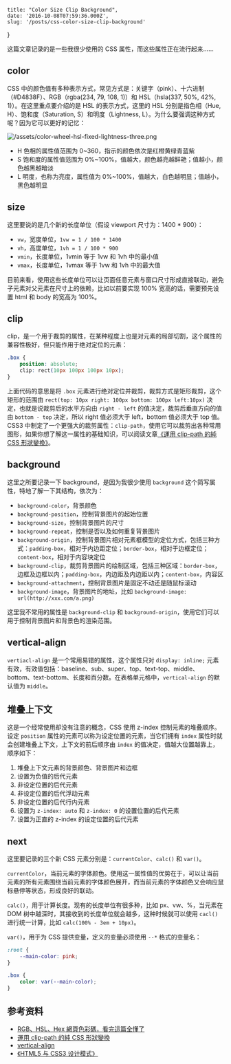     title: "Color Size Clip Background",
    date: '2016-10-08T07:59:36.000Z',
    slug: '/posts/css-color-size-clip-background'
}


这篇文章记录的是一些我很少使用的 CSS 属性，而这些属性正在流行起来……

## color

CSS 中的颜色值有多种表示方式，常见方式是：关键字（pink）、十六进制（#D4838F）、RGB（rgba(234, 79, 108, 1)）和 HSL（hsla(337, 50%, 42%, 1)）。在这里重点要介绍的是 HSL 的表示方式，这里的 HSL 分别是指色相（Hue, H）、饱和度（Saturation, S）和明度（Lightness, L）。为什么要强调这种方式呢？因为它可以更好的记忆：

![/assets/color-wheel-hsl-fixed-lightness-three.png](/assets/color-wheel-hsl-fixed-lightness-three.png)

- H 色相的属性值范围为 0~360，指示的颜色依次是红橙黄绿青蓝紫
- S 饱和度的属性值范围为 0%~100%，值越大，颜色越亮越鲜艳；值越小，颜色越黑越暗淡
- L 明度，也称为亮度，属性值为 0%~100%，值越大，白色越明显；值越小，黑色越明显

## size

这里要说的是几个新的长度单位（假设 viewport 尺寸为：1400 * 900）：

- `vw`，宽度单位，`1vw = 1 / 100 * 1400`
- `vh`，高度单位，`1vh = 1 / 100 * 900`
- `vmin`，长度单位，1vmin 等于 1vw 和 1vh 中的最小值
- `vmax`，长度单位，1vmax 等于 1vw 和 1vh 中的最大值

目前来看，使用这些长度单位可以让页面任意元素与窗口尺寸形成直接联动，避免子元素对父元素在尺寸上的依赖，比如以前要实现 100% 宽高的话，需要预先设置 html 和 body 的宽高为 100%。

## clip

clip，是一个用于裁剪的属性，在某种程度上也是对元素的局部切割，这个属性的兼容性极好，但只能作用于绝对定位的元素：

```css
.box {
    position: absolute;
    clip: rect(10px 100px 100px 10px);
}
```

上面代码的意思是将 `.box` 元素进行绝对定位并裁剪，裁剪方式是矩形裁剪，这个矩形的范围由 `rect(top: 10px right: 100px bottom: 100px left:10px)` 决定，也就是说裁剪后的水平方向由 `right - left` 的值决定，裁剪后垂直方向的值由 `bottom - top` 决定，所以 right 值必须大于 left，bottom 值必须大于 top 值。CSS3 中制定了一个更强大的裁剪属性：`clip-path`，使用它可以裁剪出各种常用图形，如果你想了解这一属性的基础知识，可以阅读文章[《運用 clip-path 的純 CSS 形狀變換》](http://www.oxxostudio.tw/articles/201503/css-clip-path.html)。

## background

这里之所要记录一下 background，是因为我很少使用 `background` 这个简写属性，特地了解一下其结构，依次为：

- `background-color`，背景颜色
- `background-position`，控制背景图片的起始位置
- `background-size`，控制背景图片的尺寸
- `background-repeat`，控制是否以及如何重复背景图片
- `background-origin`，控制背景图片相对元素框模型的定位方式，包括三种方式：`padding-box`，相对于内边距定位；`border-box`，相对于边框定位；`content-box`，相对于内容块定位
- `background-clip`，裁剪背景图片的绘制区域，包括三种区域：`border-box`，边框及边框以内；`padding-box`，内边距及内边距以内；`content-box`，内容区
- `background-attachment`，控制背景图片是固定不动还是随鼠标滚动
- `background-image`，背景图片的地址，比如 `background-image: url(http://xxx.com/a.png)`

这里我不常用的属性是 `background-clip` 和 `background-origin`，使用它们可以用于控制背景图片和背景色的渲染范围。

## vertical-align

`vertiacl-align` 是一个常用易错的属性，这个属性只对 `display: inline;` 元素有效，有效值包括：baseline、sub、super、top、text-top、middle、bottom、text-bottom、长度和百分数。在表格单元格中，`vertical-align` 的默认值为 `middle`。

## 堆叠上下文

这是一个经常使用却没有注意的概念，CSS 使用 z-index 控制元素的堆叠顺序。设定 `position` 属性的元素可以称为设定位置的元素，当它们拥有 `index` 属性时就会创建堆叠上下文，上下文的前后顺序由 `index` 的值决定，值越大位置越靠上，顺序如下：

1. 堆叠上下文元素的背景颜色、背景图片和边框
2. 设置为负值的后代元素
3. 非设定位置的后代元素
4. 非设定位置的后代浮动元素
5. 非设定位置的后代行内元素
6. 设置为 `z-index: auto` 和 `z-index: 0` 的设置位置的后代元素
7. 设置为正直的 z-index 的设定位置的后代元素

## next

这里要记录的三个新 CSS 元素分别是：`currentColor`、`calc()` 和 `var()`。

`currentColor`，当前元素的字体颜色。使用这一属性值的优势在于，可以让当前元素的所有元素围绕当前元素的字体颜色展开，而当前元素的字体颜色又会响应鼠标悬停等状态，形成良好的联动。

`calc()`，用于计算长度。现有的长度单位有很多种，比如 px、vw、%，当元素在 DOM 树中越深时，其接收到的长度单位就会越多，这种时候就可以使用 `cacl()` 进行统一计算，比如 `calc(100% - 3em + 10px)`。

`var()`，用于为 CSS 提供变量，定义的变量必须使用 `--*` 格式的变量名：

```css
:root {
    --main-color: pink;
}

.box {
    color: var(--main-color);
}
```

## 参考资料

- [RGB、HSL、Hex 網頁色彩碼，看完這篇全懂了](http://csscoke.com/2015/01/01/rgb-hsl-hex/)
- [運用 clip-path 的純 CSS 形狀變換](http://www.oxxostudio.tw/articles/201503/css-clip-path.html)
- [vertical-align](http://www.w3cplus.com/css/what-is-vertical-align.html)
- [《HTML5 与 CSS3 设计模式》](https://book.douban.com/subject/20440003/)
